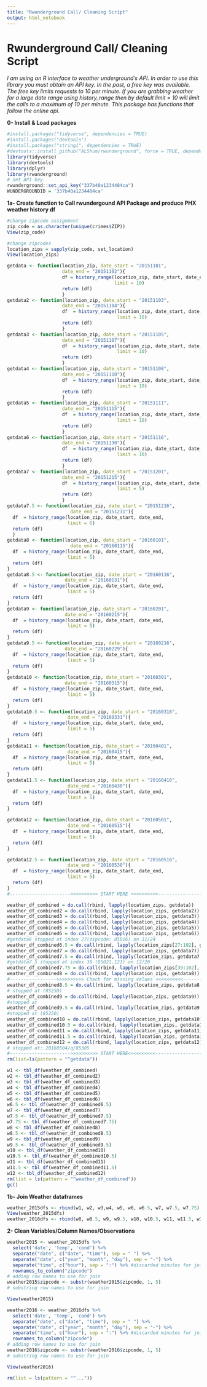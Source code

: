 ```yaml
---
title: "Rwunderground Call/ Cleaning Script"
output: html_notebook
---
```

# Rwunderground Call/ Cleaning Script

*I am using an R interface to weather underground's API. In order to use this library you must obtain an API key. In the past, a free key was available. The free key limits requests to 10 per minute. If you are grabbing weather for a large date range using history_range then by default limit = 10 will limit the calls to a maximum of 10 per minute. This package has functions that follow the online api.*

**0- Install & Load packages**

```r
#install.packages("tidyverse", dependencies = TRUE)
#install.packages("devtools")
#install.packages("stringi", dependencies = TRUE)
#devtools::install_github("ALShum/rwunderground", force = TRUE, dependencies = TRUE)
library(tidyverse)
library(devtools)
library(dplyr)
library(rwunderground)
# Set API key
rwunderground::set_api_key("337b40a1234484ca")
WUNDERGROUNDID = '337b40a1234484ca'
```

**1a- Create function to Call rwundergound API Package and produce PHX weather history df**

```r
#change zipcode assignment
zip_code = as.character(unique(crimes$ZIP))
View(zip_code)

#change zipcodes
location_zips = sapply(zip_code, set_location)
View(location_zips)
```


```r
getdata <- function(location_zip, date_start = "20151101", 
                    date_end = "20151102"){
                    df = history_range(location_zip, date_start, date_end, 
                                       limit = 10) 
                    return (df)
                    }
getdata2 <- function(location_zip, date_start = "20151103", 
                    date_end = "20151104"){
                    df  = history_range(location_zip, date_start, date_end, 
                                        limit = 10)
                    return (df)
                    }
getdata3 <- function(location_zip, date_start = "20151105", 
                    date_end = "20151107"){
                    df  = history_range(location_zip, date_start, date_end, 
                                        limit = 10)
                    return (df)
                    }
getdata4 <- function(location_zip, date_start = "20151108", 
                    date_end = "20151110"){
                    df  = history_range(location_zip, date_start, date_end, 
                                        limit = 10)
                    return (df)
                    }
getdata5 <- function(location_zip, date_start = "20151111", 
                    date_end = "20151115"){
                    df  = history_range(location_zip, date_start, date_end, 
                                        limit = 10)
                    return (df)
                    }
getdata6 <- function(location_zip, date_start = "20151116", 
                    date_end = "20151130"){
                    df  = history_range(location_zip, date_start, date_end, 
                                        limit = 10)
                    return (df)
                    }
getdata7 <- function(location_zip, date_start = "20151201", 
                    date_end = "20151215"){
                    df  = history_range(location_zip, date_start, date_end, 
                                        limit = 5) 
                    return (df)
                    }
getdata7.5 <- function(location_zip, date_start = "20151216",
                       date_end = "20151231"){
  df  = history_range(location_zip, date_start, date_end, 
                      limit = 6)
  return (df)
  }
getdata8 <- function(location_zip, date_start = "20160101", 
                       date_end = "20160115"){
  df  = history_range(location_zip, date_start, date_end, 
                      limit = 5)
  return (df)
}
getdata8.5 <- function(location_zip, date_start = "20160116", 
                     date_end = "20160131"){
  df  = history_range(location_zip, date_start, date_end, 
                      limit = 5)
  return (df)
}
getdata9 <- function(location_zip, date_start = "20160201", 
                     date_end = "20160215"){
  df  = history_range(location_zip, date_start, date_end, 
                      limit = 5)
  return (df)
}
getdata9.5 <- function(location_zip, date_start = "20160216", 
                     date_end = "20160229"){
  df  = history_range(location_zip, date_start, date_end, 
                      limit = 5)
  return (df)
}
getdata10 <- function(location_zip, date_start = "20160301", 
                     date_end = "20160315"){
  df  = history_range(location_zip, date_start, date_end, 
                      limit = 5)
  return (df)
}
getdata10.5 <- function(location_zip, date_start = "20160316", 
                      date_end = "20160331"){
  df  = history_range(location_zip, date_start, date_end, 
                      limit = 5)
  return (df)
}
getdata11 <- function(location_zip, date_start = "20160401", 
                      date_end = "20160415"){
  df  = history_range(location_zip, date_start, date_end, 
                      limit = 5)
  return (df)
}
getdata11.5 <- function(location_zip, date_start = "20160416", 
                      date_end = "20160430"){
  df  = history_range(location_zip, date_start, date_end, 
                      limit = 5)
  return (df)
}

getdata12 <- function(location_zip, date_start = "20160501", 
                      date_end = "20160515"){
  df  = history_range(location_zip, date_start, date_end, 
                      limit = 5)
  return (df)
}

getdata12.5 <- function(location_zip, date_start = "20160516", 
                      date_end = "20160530"){
  df  = history_range(location_zip, date_start, date_end, 
                      limit = 5)
  return (df)
}
#---------------------->>>>>>>>>> START HERE <<<<<<<<<<----------------------------
```


```r
weather_df_combined = do.call(rbind, lapply(location_zips, getdata))
weather_df_combined2 = do.call(rbind, lapply(location_zips, getdata2))
weather_df_combined3 = do.call(rbind, lapply(location_zips, getdata3))
weather_df_combined4 = do.call(rbind, lapply(location_zips, getdata4))
weather_df_combined5 = do.call(rbind, lapply(location_zips, getdata5))
weather_df_combined6 = do.call(rbind, lapply(location_zips, getdata6))
#getdata6 stopped at index 27(zipcode: 85016) on 11/24
weather_df_combined6.5 = do.call(rbind, lapply(location_zips[27:102], getdata6))
weather_df_combined7 = do.call(rbind, lapply(location_zips, getdata7))
weather_df_combined7.5 = do.call(rbind, lapply(location_zips, getdata7.5))
#getdata7.5 stopped at index 38 (85021.121) on 12/20
weather_df_combined7.75 = do.call(rbind, lapply(location_zips[39:102], getdata7.5))
weather_df_combined8 = do.call(rbind, lapply(location_zips, getdata8))
#----------------->>>>>>>>>> Check for missing values <<<<<<<<<<-----------------------
weather_df_combined8.5 = do.call(rbind, lapply(location_zips, getdata8.5))
# stopped at (85250)
weather_df_combined9 = do.call(rbind, lapply(location_zips, getdata9))
#stopped at 
weather_df_combined9.5 = do.call(rbind, lapply(location_zips, getdata9.5))
#stopped at (85250)
weather_df_combined10 = do.call(rbind, lapply(location_zips, getdata10))
weather_df_combined10.5 = do.call(rbind, lapply(location_zips, getdata10.5))
weather_df_combined11 = do.call(rbind, lapply(location_zips, getdata11))
weather_df_combined11.5 = do.call(rbind, lapply(location_zips, getdata11.5))
weather_df_combined12 = do.call(rbind, lapply(location_zips, getdata12))
# stopped at: 20160504/q/85305
#---------------------->>>>>>>>>> START HERE<<<<<<<<<<----------------------------
rm(list=ls(pattern = "^getdata"))
```

```r
w1 <- tbl_df(weather_df_combined)
w2 <- tbl_df(weather_df_combined2)
w3 <- tbl_df(weather_df_combined3)
w4 <- tbl_df(weather_df_combined4)
w5 <- tbl_df(weather_df_combined5)
w6 <- tbl_df(weather_df_combined6)
w6.5 <- tbl_df(weather_df_combined6.5)
w7 <- tbl_df(weather_df_combined7)
w7.5 <- tbl_df(weather_df_combined7.5)
w7.75 <- tbl_df(weather_df_combined7.75)
w8 <- tbl_df(weather_df_combined8)
w8.5 <- tbl_df(weather_df_combined8.5)
w9 <- tbl_df(weather_df_combined9)
w9.5 <- tbl_df(weather_df_combined9.5)
w10 <- tbl_df(weather_df_combined10)
w10.5 <- tbl_df(weather_df_combined10.5)
w11 <- tbl_df(weather_df_combined11)
w11.5 <- tbl_df(weather_df_combined11.5)
w12 <- tbl_df(weather_df_combined12)
rm(list = ls(pattern = "^weather_df_combined"))
gc()
```

**1b- Join Weather dataframes**

```r
weather_2015dfs <- rbind(w1, w2, w3,w4, w5, w6, w6.5, w7, w7.5, w7.75)
View(weather_2015dfs)
weather_2016dfs <- rbind(w8, w8.5, w9, w9.5, w10, w10.5, w11, w11.5, w12)
```

**2- Clean Variables/Column Names/Observations**

```r
weather2015 <- weather_2015dfs %>%
  select('date', 'temp', 'cond') %>%
  separate("date", c("date", "time"), sep = " ") %>%
  separate("date", c("year", "month", "day"), sep = "-") %>%
  separate("time", c("hour"), sep = ":") %>% #discarded minutes for join
  rownames_to_column("zipcode")
# adding row names to use for join
weather2015$zipcode <- substr(weather2015$zipcode, 1, 5)
# substring row names to use for join

View(weather2015)

weather2016 <- weather_2016dfs %>%
  select('date', 'temp', 'cond') %>%
  separate("date", c("date", "time"), sep = " ") %>%
  separate("date", c("year", "month", "day"), sep = "-") %>%
  separate("time", c("hour"), sep = ":") %>% #discarded minutes for join
  rownames_to_column("zipcode")
# adding row names to use for join
weather2016$zipcode <- substr(weather2016$zipcode, 1, 5)
# substring row names to use for join

View(weather2016)

rm(list = ls(pattern = "^..."))
```
